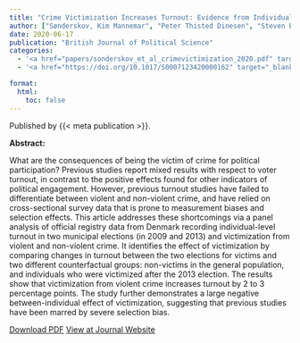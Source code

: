 ```yaml
---
title: "Crime Victimization Increases Turnout: Evidence from Individual-Level Administrative Panel Data"
author: ["Sønderskov, Kim Mannemar", "Peter Thisted Dinesen", "Steven E. Finkel", "Kasper M. Hansen"]
date: 2020-06-17
publication: "British Journal of Political Science"
categories:
  - '<a href="papers/sonderskov_et_al_crimevictimization_2020.pdf" target="_blank">PDF</a>'
  - '<a href="https://doi.org/10.1017/S0007123420000162" target="_blank">Journal</a>'

format:
  html:
    toc: false
---
```


Published by {{< meta publication >}}.

**Abstract:**

::: justify-text
What are the consequences of being the victim of crime for political participation? Previous studies report mixed results with respect to voter turnout, in contrast to the positive effects found for other indicators of political engagement. However, previous turnout studies have failed to differentiate between violent and non-violent crime, and have relied on cross-sectional survey data that is prone to measurement biases and selection effects. This article addresses these shortcomings via a panel analysis of official registry data from Denmark recording individual-level turnout in two municipal elections (in 2009 and 2013) and victimization from violent and non-violent crime. It identifies the effect of victimization by comparing changes in turnout between the two elections for victims and two different counterfactual groups: non-victims in the general population, and individuals who were victimized after the 2013 election. The results show that victimization from violent crime increases turnout by 2 to 3 percentage points. The study further demonstrates a large negative between-individual effect of victimization, suggesting that previous studies have been marred by severe selection bias.
:::

[Download PDF](papers/sonderskov_et_al_crimevictimization_2020.pdf){.btn .btn-outline-success target="_blank"} [View at Journal Website](https://doi.org/10.1017/S0007123420000162){.btn .btn-outline-success target="_blank"}
